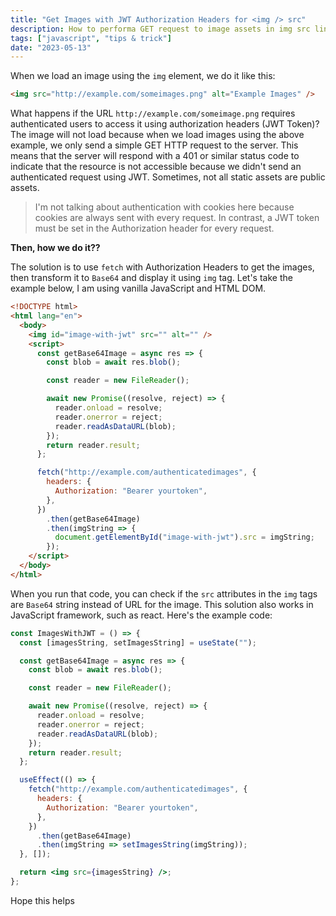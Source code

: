 ```yaml
---
title: "Get Images with JWT Authorization Headers for <img /> src"
description: How to performa GET request to image assets in img src link from authorized URL with JWT authorization headers
tags: ["javascript", "tips & trick"]
date: "2023-05-13"
---
```


When we load an image using the `img` element, we do it like this:

```html
<img src="http://example.com/someimages.png" alt="Example Images" />
```

What happens if the URL `http://example.com/someimage.png` requires authenticated users to access it using authorization headers (JWT Token)? The image will not load because when we load images using the above example, we only send a simple GET HTTP request to the server. This means that the server will respond with a 401 or similar status code to indicate that the resource is not accessible because we didn't send an authenticated request using JWT. Sometimes, not all static assets are public assets.

> I'm not talking about authentication with cookies here because cookies are always sent with every request. In contrast, a JWT token must be set in the Authorization header for every request.

**Then, how we do it??**

The solution is to use `fetch` with Authorization Headers to get the images, then transform it to `Base64` and display it using `img` tag. Let's take the example below, I am using vanilla JavaScript and HTML DOM.

```html
<!DOCTYPE html>
<html lang="en">
  <body>
    <img id="image-with-jwt" src="" alt="" />
    <script>
      const getBase64Image = async res => {
        const blob = await res.blob();

        const reader = new FileReader();

        await new Promise((resolve, reject) => {
          reader.onload = resolve;
          reader.onerror = reject;
          reader.readAsDataURL(blob);
        });
        return reader.result;
      };

      fetch("http://example.com/authenticatedimages", {
        headers: {
          Authorization: "Bearer yourtoken",
        },
      })
        .then(getBase64Image)
        .then(imgString => {
          document.getElementById("image-with-jwt").src = imgString;
        });
    </script>
  </body>
</html>
```

When you run that code, you can check if the `src` attributes in the `img` tags are `Base64` string instead of URL for the image. This solution also works in JavaScript framework, such as react. Here's the example code:

```jsx
const ImagesWithJWT = () => {
  const [imagesString, setImagesString] = useState("");

  const getBase64Image = async res => {
    const blob = await res.blob();

    const reader = new FileReader();

    await new Promise((resolve, reject) => {
      reader.onload = resolve;
      reader.onerror = reject;
      reader.readAsDataURL(blob);
    });
    return reader.result;
  };

  useEffect(() => {
    fetch("http://example.com/authenticatedimages", {
      headers: {
        Authorization: "Bearer yourtoken",
      },
    })
      .then(getBase64Image)
      .then(imgString => setImagesString(imgString));
  }, []);

  return <img src={imagesString} />;
};
```

Hope this helps
